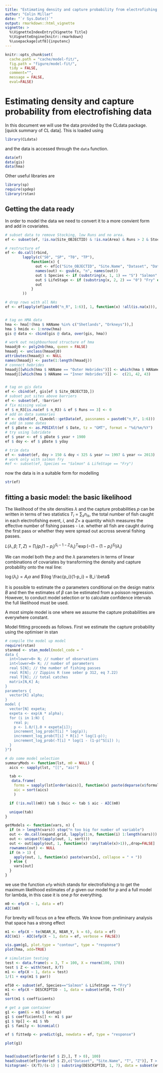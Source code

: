 ```yaml
---
title: "Estimating density and capture probability from electrofishing data"
author: "Colin Millar"
date: "`r Sys.Date()`"
output: rmarkdown::html_vignette
vignette: >
  %\VignetteIndexEntry{Vignette Title}
  %\VignetteEngine{knitr::rmarkdown}
  %\usepackage[utf8]{inputenc}
---
```


```r
knitr::opts_chunk$set(
  cache.path = "cache/model-fit/",
  fig.path = "figure/model-fit/",
  tidy = FALSE,
  comment="",
  message = FALSE,
  eval=FALSE)
```

# Estimating density and capture probability from electrofishing data

In this document we will use the data provided by the CLdata package. [quick summary of CL data].  This is loaded using

```r
library(CLdata)
```

and the data is accessed through the `data` function.

```r
data(ef)
data(gis)
data(hma)
```

Other useful libraries are

```r
library(sp)
require(spdep)
library(rstan)
```

## Getting the data ready

In order to model the data we need to convert it to a more convient form and add in covariates.

```r
# subset data to remove Stocking, low Runs and no area.
ef <- subset(ef, !is.na(Site_OBJECTID) & !is.na(Area) & Runs > 2 & Stocked == "No")

# restructure ef
ef <- do.call(rbind, 
        lapply(c("S0", "SP", "T0", "TP"), 
            function(x) {
              out <- ef[c("Site_OBJECTID", "Site.Name", "Dataset", "Date", "Runs", "Area", paste0(x, "_R", 1:6))]
              names(out) <- gsub(x, "n", names(out))
              out $ Species <- if (substring(x, 1, 1) == "S") "Salmon" else "Trout"
              out $ LifeStage <- if (substring(x, 2, 2) == "0") "Fry" else "Parr"
              out
            }
        ))

# drop rows with all NAs
ef <- ef[apply(ef[paste0("n_R", 1:6)], 1, function(x) !all(is.na(x))), ]


# tag on HMA data
hma <- hma[!(hma $ HAName %in% c("Shetlands", "Orkneys")),]
hma $ hmidx <- 1:nrow(hma)
gis @ data <- cbind(gis @ data, over(gis, hma))

# work out neighbourhood structure of hma
hmaadj0 <- poly2nb(hma, queen = FALSE)
hmaadj <- unclass(hmaadj0)
attributes(hmaadj) <- NULL
names(hmaadj) <- paste(1:length(hmaadj))
# connect hebrides
hmaadj[[which(hma $ HAName == "Outer Hebrides")]] <- which(hma $ HAName == "Inner Hebrides")
hmaadj[[which(hma $ HAName == "Inner Hebrides")]] <-  c(21, 42, 43)


# tag on gis data
ef <- cbind(ef, gis[ef $ Site_OBJECTID,])
# subset put sites above barriers
ef <- subset(ef, !barrier)
# fix missing value
ef $ n_R3[is.na(ef $ n_R3) & ef $ Runs == 3] <- 0
# add on data summaries
ef <- cbind(ef, CLmodel::getData(ef, passnames = paste0("n_R", 1:6)))
# add in some dates
ef $ pDate <- as.POSIXlt(ef $ Date, tz = "GMT", format = "%d/%m/%Y")
# try using lubridate
ef $ year <- ef $ pDate $ year + 1900
ef $ doy <- ef $ pDate $ yday

# trim data
ef <- subset(ef, doy > 150 & doy < 325 & year >= 1997 & year <= 2013)
# work only with salmon fry
#ef <- subset(ef, Species == "Salmon" & LifeStage == "Fry")
```

now the data is in a suitable form for modelling

```r
str(ef)
```

## fitting a basic model: the basic likelihood

The likelihood of the site densities $\lambda$ and the capture probabilities $p$ can be written in terms of two statistics $T_i=\sum_{s} n_{is}$, the total number of fish caught in each electrofishing event, $i$, and $Z=$ a quantity which measures the effective number of fishing passes - i.e. whether all fish are caught during the first pass or whether they were spread out accross several fishing passes.

$L(\lambda, \beta; T, Z) = \prod_i (p_i (1-p_i)^{S_i - 1 - Z_i} \lambda_i)^{T_i} \exp(- (1-(1-p_i)^{S_i}) \lambda_i )$

We can model both the $p$ and the $\lambda$ parameters in terms of linear combinations of covariates by transforming the density and capture probability onto the real line:

$\log(\lambda_i) = A_i \alpha$ and $\log \frac{p_i}{1-p_i} = B_i \beta$

It is possible to estimate the $\alpha$ parameters conditional on the design matrix $B$ and then the estimates of $\beta$ can be estimated from a poisson regression.  However, to conduct model selection or to calculate confidence intervals the full likelihood must be used.

A most simple model is one where we assume the capture probabilities are everywhere constant.

Model fitting proceeds as follows.  First we estimate the capture probability using the optimiser in stan

```r
# compile the model up model
require(rstan)
stanmod <- stan_model(model_code = "
data {
  int<lower=0> N; // number of observations
  int<lower=0> K; // number of parameters
  real S[N]; // the number of fishing passes
  real R[N]; // Zippins R (see seber p 312, eq 7.22)
  real T[N]; // total catches
  matrix[N,K] A;
}
parameters {
  vector[K] alpha;
} 
model {
  vector[N] expeta;
  expeta <- exp(A * alpha);
  for (i in 1:N) {
    real p;
    p <- 1.0/(1.0 + expeta[i]);
    increment_log_prob(T[i] * log(p));
    increment_log_prob(T[i] * R[i] * log(1-p));
    increment_log_prob(-T[i] * log(1 - (1-p)^S[i]) );
  }
}")
```

```r
# do some model selection
summaryMods <- function(lst, m0 = NULL) {
  aics <- sapply(lst, "[[", "aic")

  tab <- 
   data.frame(
    forms = sapply(lst[order(aics)], function(x) paste(deparse(x$formula, width.cutoff = 500L))),
    aic = sort(aics)
    )

  if (!is.null(m0)) tab $ Daic <- tab $ aic - AIC(m0)

  unique(tab)  
}

getModels <- function(vars, n) {
  if (n > length(vars)) stop("n too big for number of variable")
  out <- do.call(expand.grid, lapply(1:n, function(i) 1:length(vars)))
  out <- unique(t(apply(out, 1, sort)))
  out <- out[apply(out, 1, function(x) !any(table(x)>1)),,drop=FALSE]
  rownames(out) <- NULL
  if (n > 1) {
    apply(out, 1, function(x) paste(vars[x], collapse = " + "))
  } else {
    vars[out]
  }
}
```

we use the function `efp` which stands for electrofishing p to get the maximum likelihood estimates of $p$ given our model for $p$ and a full model for lambda, in this case it is one $p$ for everything.

```r
m0 <- efp(X ~ 1, data = ef)
AIC(m0)
```

For brevity will focus on a few effects.  We know from preliminary analysis that space has a strong effect

```r
m1 <- efp(X ~ te(NEAR_X, NEAR_Y, k = 6), data = ef)
AIC(m1) - AIC(efp(X ~ 1, data = ef, verbose = FALSE))
```

```r
vis.gam(g1, plot.type = "contour", type = "response")
plot(hma, add=TRUE)
```


```r
# simulation testing
test <- data.frame(s = 3, T = 100, X = rnorm(100, 170))
test $ Z <- with(test, X/T)
m1 <- efp(X ~ 1, data = test)
1/(1 + exp(m1 $ par))
```

```r
efS0 <- subset(ef, Species=="Salmon" & LifeStage == "Fry")
m1 <- efp(X ~ DESCRIPTIO - 1, data = subset(efS0, T>0))
m1
sort(m1 $ coefficients)

# get a gam container
g1 <- gam(G = m1 $ Gsetup)
g1 $ coefficients[] <- m1 $ par       
g1 $ Vp[] <- m1 $ Vb
g1 $ family <- binomial()

ef $ fittedp <- predict(g1, newdata = ef, type = "response")

plot(g1)


head(subset(ef[order(ef $ Z),], T > 0), 100)
head(subset(ef[order(ef $ Z),c("Dataset", "Site.Name", "T", "Z")], T > 10), 200)
histogram(~ (X/T)/(s-1) | substring(DESCRIPTIO, 1, 7), data = subset(efS0, T > 10))

```



